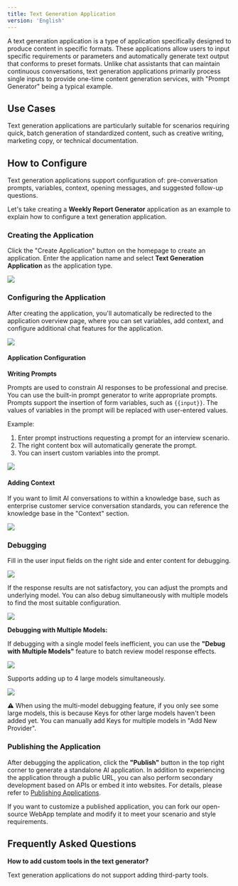```yaml
---
title: Text Generation Application
version: 'English'
---
```


A text generation application is a type of application specifically designed to produce content in specific formats. These applications allow users to input specific requirements or parameters and automatically generate text output that conforms to preset formats. Unlike chat assistants that can maintain continuous conversations, text generation applications primarily process single inputs to provide one-time content generation services, with "Prompt Generator" being a typical example.

## Use Cases

Text generation applications are particularly suitable for scenarios requiring quick, batch generation of standardized content, such as creative writing, marketing copy, or technical documentation.

## How to Configure

Text generation applications support configuration of: pre-conversation prompts, variables, context, opening messages, and suggested follow-up questions.

Let's take creating a **Weekly Report Generator** application as an example to explain how to configure a text generation application.

### Creating the Application

Click the "Create Application" button on the homepage to create an application. Enter the application name and select **Text Generation Application** as the application type.

![](/en-us/img/94275017d6f0477fcd32323e52915fd6.png)

### Configuring the Application

After creating the application, you'll automatically be redirected to the application overview page, where you can set variables, add context, and configure additional chat features for the application.

![](/en-us/img/ed7368f117afa02ca5359472ea1167e8.png)

#### Application Configuration

**Writing Prompts**

Prompts are used to constrain AI responses to be professional and precise. You can use the built-in prompt generator to write appropriate prompts. Prompts support the insertion of form variables, such as `{{input}}`. The values of variables in the prompt will be replaced with user-entered values.

Example:
1. Enter prompt instructions requesting a prompt for an interview scenario.
2. The right content box will automatically generate the prompt.
3. You can insert custom variables into the prompt.

![](/en-us/img/592adde305ffe7a9b2f538b20a14483e.png)

#### Adding Context

If you want to limit AI conversations to within a knowledge base, such as enterprise customer service conversation standards, you can reference the knowledge base in the "Context" section.

![](/en-us/img/838312f6b88927a08c9f113c9a557608.png)

### Debugging

Fill in the user input fields on the right side and enter content for debugging.

![](/en-us/img/302d73e248bc80a357e83ab3d65dcf32.png)

If the response results are not satisfactory, you can adjust the prompts and underlying model. You can also debug simultaneously with multiple models to find the most suitable configuration.

![](/en-us/img/241e9bd270b26a8b9658a784ecf9bf13.png)

**Debugging with Multiple Models:**

If debugging with a single model feels inefficient, you can use the **"Debug with Multiple Models"** feature to batch review model response effects.

![](/en-us/img/5a6cff31c1fa94912ee39306739a2d6e.png)

Supports adding up to 4 large models simultaneously.

![](/en-us/img/60109394134b665cb856505503f4d975.png)

⚠️ When using the multi-model debugging feature, if you only see some large models, this is because Keys for other large models haven't been added yet. You can manually add Keys for multiple models in "Add New Provider".

### Publishing the Application

After debugging the application, click the **"Publish"** button in the top right corner to generate a standalone AI application. In addition to experiencing the application through a public URL, you can also perform secondary development based on APIs or embed it into websites. For details, please refer to [Publishing Applications](/en-us/user-guide/application-publishing/launch-your-webapp-quickly/web-app-settings).

If you want to customize a published application, you can fork our open-source WebApp template and modify it to meet your scenario and style requirements.

## Frequently Asked Questions

**How to add custom tools in the text generator?**

Text generation applications do not support adding third-party tools.